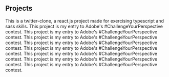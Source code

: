 ## Projects

<ProjectCard title="twitter-clone" link="https://github.com/guiduck/twitter-clone/tree/main/twitter-clone" bg="linear-gradient(to right, #D4145A 0%, #FBB03B 100%)">
This is a twitter-clone, a react.js project made for exercising typescript and sass skills.
</ProjectCard>

<ProjectCard title="massive-mailer-website" link="https://github.com/guiduck/massive-mailer-website" bg="linear-gradient(to right, #D4145A 0%, #FBB03B 100%)">
This project is my entry to Adobe's #ChallengeYourPerspective contest.
</ProjectCard>

<ProjectCard title="dev-radar" link="https://github.com/guiduck/dev-radar" bg="linear-gradient(to right, #D4145A 0%, #FBB03B 100%)">
This project is my entry to Adobe's #ChallengeYourPerspective contest.
</ProjectCard>

<ProjectCard title="expo-camera-app" link="https://github.com/guiduck/react-native-expo-camera-app" bg="linear-gradient(to right, #D4145A 0%, #FBB03B 100%)">
This project is my entry to Adobe's #ChallengeYourPerspective contest.
</ProjectCard>

<ProjectCard title="site-construtora" link="https://github.com/guiduck/site-construtora" bg="linear-gradient(to right, #D4145A 0%, #FBB03B 100%)">
This project is my entry to Adobe's #ChallengeYourPerspective contest.
</ProjectCard>

<ProjectCard title="nodemail-mailgun" link="https://github.com/guiduck/nodemail-mailgun" bg="linear-gradient(to right, #D4145A 0%, #FBB03B 100%)">
This project is my entry to Adobe's #ChallengeYourPerspective contest.
</ProjectCard>

<ProjectCard title="biorythm-calculator" link="https://github.com/guiduck/biorhythm-calculator" bg="linear-gradient(to right, #D4145A 0%, #FBB03B 100%)">
This project is my entry to Adobe's #ChallengeYourPerspective contest.
</ProjectCard>

<ProjectCard title="img-picker-app" link="https://github.com/guiduck/img-picker-app" bg="linear-gradient(to right, #D4145A 0%, #FBB03B 100%)">
This project is my entry to Adobe's #ChallengeYourPerspective contest.
</ProjectCard>

<ProjectCard title="oak-academy" link="https://github.com/guiduck/oak-academy" bg="linear-gradient(to right, #D4145A 0%, #FBB03B 100%)">
This project is my entry to Adobe's #ChallengeYourPerspective contest.
</ProjectCard>

